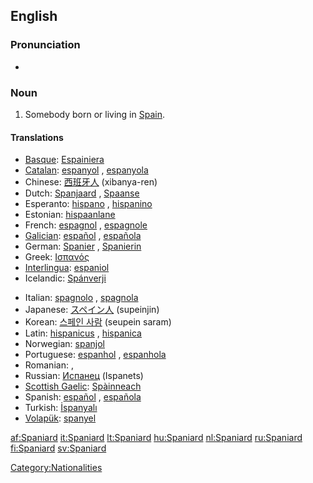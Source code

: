 ==English==

===Pronunciation===
*{{audio|en-us-Spaniard.ogg|Audio (US)}}

===Noun===
{{en-noun}}

# Somebody born or living in [[w:Spain|Spain]].

====Translations====
{{trans-top|Spaniard}}
* [[Basque]]: [[Espainiera]]
* [[Catalan]]: [[espanyol]] {{m}}, [[espanyola]] {{f}}
* Chinese: [[西班牙人]] (xibanya-ren)
* Dutch: [[Spanjaard]] {{m}}, [[Spaanse]] {{f}}
* Esperanto: [[hispano]] {{m}}, [[hispanino]] {{f}}
* Estonian: [[hispaanlane]]
* French: [[espagnol]] {{m}}, [[espagnole]] {{f}}
* [[Galician]]: [[español]] {{m}}, [[española]] {{f}}
* German: [[Spanier]] {{m}}, [[Spanierin]] {{f}}
* Greek: [[Ισπανός]] {{m}}
* [[Interlingua]]: [[espaniol]]
* Icelandic: [[Spánverji]] {{m}}
{{trans-mid}}
* Italian: [[spagnolo]] {{m}}, [[spagnola]] {{f}}
* Japanese: [[スペイン人]] (supeinjin)
* Korean: [[스페인 사람]] (seupein saram)
* Latin: [[hispanicus]] {{m}}, [[hispanica]] {{f}}
* Norwegian: [[spanjol]] {{m}}
* Portuguese: [[espanhol]] {{m}}, [[espanhola]] {{f}}
* Romanian: {{t|ro|spaniol|m}}, {{t|ro|spaniolă|f}}
* Russian: [[Испанец]] (Ispanets)
* [[Scottish Gaelic]]: [[Spàinneach]] {{m}}
* Spanish: [[español]] {{m}}, [[española]] {{f}}
* Turkish: [[İspanyalı]]
* [[Volapük]]: [[spanyel]]
{{trans-bot}}

[[Category:Nationalities]]

[[af:Spaniard]]
[[it:Spaniard]]
[[lt:Spaniard]]
[[hu:Spaniard]]
[[nl:Spaniard]]
[[ru:Spaniard]]
[[fi:Spaniard]]
[[sv:Spaniard]]